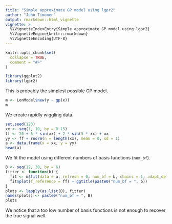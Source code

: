 ```yaml
---
title: "Simple approximate GP model using lgpr2"
author: "Juho Timonen"
output: rmarkdown::html_vignette
vignette: >
  %\VignetteIndexEntry{Simple approximate GP model using lgpr2}
  %\VignetteEngine{knitr::rmarkdown}
  %\VignetteEncoding{UTF-8}
---
```


```r
knitr::opts_chunk$set(
  collapse = TRUE,
  comment = "#>"
)
```

```r
library(ggplot2)
library(lgpr2)
```

This is probably the simplest possible GP model.
```r
m <- LonModel$new(y ~ gp(x))
m
```

We create rapidly wiggling data.
```r
set.seed(123)
xx <- seq(1, 10, by = 0.15)
ff <- 20 + 5 * sin(xx) + 2 * sin(5 * xx) + xx
yy <- ff + rnorm(n = length(xx), mean = 0, sd = 1)
a <- data.frame(x = xx, y = yy)
head(a)
```

We fit the model using different numbers of basis functions (`num_bf`).
```r
B <- seq(12, 30, by = 6)
fitter <- function(b) {
  fit <- m$fit(data = a, refresh = 0, num_bf = b, chains = 1, adapt_delta = 0.9)
  fit$plot(f_reference = ff) + ggtitle(paste0("num_bf = ", b))
}
plots <- lapply(as.list(B), fitter)
names(plots) <- paste0("num_bf = ", B)
plots
```

We notice that a too low number of basis functions is not enough to recover the
true signal well.

